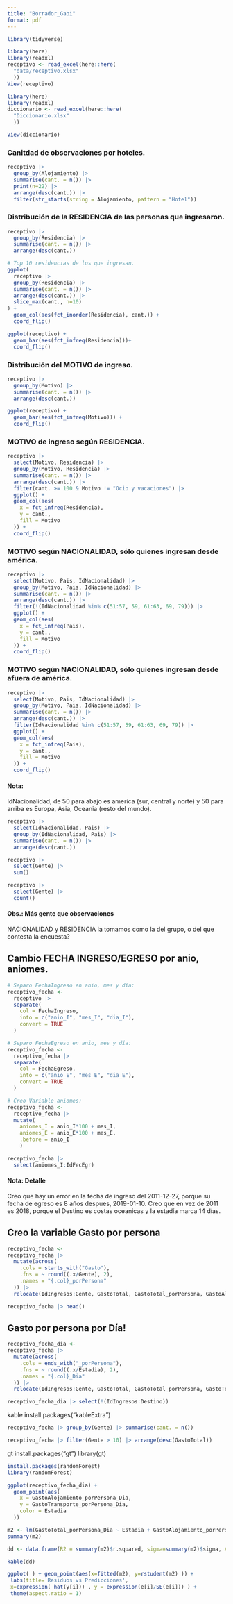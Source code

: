 ```yaml
---
title: "Borrador_Gabi"
format: pdf
---
```



```r
library(tidyverse)
```


```r
library(here)
library(readxl)
receptivo <- read_excel(here::here(
  "data/receptivo.xlsx"
  ))
View(receptivo)
```

```r
library(here)
library(readxl)
diccionario <- read_excel(here::here(
  "Diccionario.xlsx"
  ))

View(diccionario)
```


### Canitdad de observaciones por hoteles.
```r
receptivo |> 
  group_by(Alojamiento) |> 
  summarise(cant. = n()) |> 
  print(n=22) |> 
  arrange(desc(cant.)) |> 
  filter(str_starts(string = Alojamiento, pattern = "Hotel"))
```


### Distribución de la RESIDENCIA de las personas que ingresaron.
```r
receptivo |> 
  group_by(Residencia) |> 
  summarise(cant. = n()) |> 
  arrange(desc(cant.))
```

```r
# Top 10 residencias de los que ingresan.
ggplot(
  receptivo |> 
  group_by(Residencia) |> 
  summarise(cant. = n()) |> 
  arrange(desc(cant.)) |> 
  slice_max(cant., n=10)
) +
  geom_col(aes(fct_inorder(Residencia), cant.)) +
  coord_flip()
```

```r
ggplot(receptivo) +
  geom_bar(aes(fct_infreq(Residencia)))+
  coord_flip()
```



### Distribución del MOTIVO de ingreso.

```r
receptivo |> 
  group_by(Motivo) |> 
  summarise(cant. = n()) |> 
  arrange(desc(cant.))
```
```r
ggplot(receptivo) +
  geom_bar(aes(fct_infreq(Motivo))) +
  coord_flip()
```

### MOTIVO de ingreso según RESIDENCIA.

```r
receptivo |>
  select(Motivo, Residencia) |> 
  group_by(Motivo, Residencia) |> 
  summarise(cant. = n()) |> 
  arrange(desc(cant.)) |> 
  filter(cant. >= 100 & Motivo != "Ocio y vacaciones") |> 
  ggplot() +
  geom_col(aes(
    x = fct_infreq(Residencia),
    y = cant.,
    fill = Motivo
  )) +
  coord_flip()
```

### MOTIVO según NACIONALIDAD, sólo quienes ingresan desde américa.

```r
receptivo |>
  select(Motivo, Pais, IdNacionalidad) |> 
  group_by(Motivo, Pais, IdNacionalidad) |> 
  summarise(cant. = n()) |> 
  arrange(desc(cant.)) |> 
  filter(!(IdNacionalidad %in% c(51:57, 59, 61:63, 69, 79))) |>
  ggplot() +
  geom_col(aes(
    x = fct_infreq(Pais),
    y = cant.,
    fill = Motivo
  )) +
  coord_flip()
```

### MOTIVO según NACIONALIDAD, sólo quienes ingresan desde afuera de américa.

```r
receptivo |>
  select(Motivo, Pais, IdNacionalidad) |> 
  group_by(Motivo, Pais, IdNacionalidad) |> 
  summarise(cant. = n()) |> 
  arrange(desc(cant.)) |> 
  filter(IdNacionalidad %in% c(51:57, 59, 61:63, 69, 79)) |>
  ggplot() +
  geom_col(aes(
    x = fct_infreq(Pais),
    y = cant.,
    fill = Motivo
  )) +
  coord_flip()
```


#### Nota:
IdNacionalidad, de 50 para abajo es america (sur, central y norte) y 50 para arriba es Europa, Asia, Oceania (resto del mundo).

```r
receptivo |> 
  select(IdNacionalidad, Pais) |> 
  group_by(IdNacionalidad, Pais) |> 
  summarise(cant. = n()) |> 
  arrange(desc(cant.))
```

```r
receptivo |> 
  select(Gente) |>
  sum()
```


```r
receptivo |>
  select(Gente) |>
  count()
```
#### Obs.: Más gente que observaciones
NACIONALIDAD y RESIDENCIA la tomamos como la del grupo, o del que contesta la encuesta?


## Cambio FECHA INGRESO/EGRESO por anio, aniomes.

```r
# Separo FechaIngreso en anio, mes y día:
receptivo_fecha <-
  receptivo |> 
  separate(
    col = FechaIngreso,
    into = c("anio_I", "mes_I", "dia_I"),
    convert = TRUE
  )

# Separo FechaEgreso en anio, mes y día:
receptivo_fecha <- 
  receptivo_fecha |> 
  separate(
    col = FechaEgreso,
    into = c("anio_E", "mes_E", "dia_E"),
    convert = TRUE
  )

# Creo Variable aniomes:
receptivo_fecha <- 
  receptivo_fecha |>
  mutate(
    aniomes_I = anio_I*100 + mes_I,
    aniomes_E = anio_E*100 + mes_E,
    .before = anio_I
    )

receptivo_fecha |> 
  select(aniomes_I:IdFecEgr)
```


#### Nota: Detalle
Creo que hay un error en la fecha de ingreso del 2011-12-27, porque su fecha de egreso es 8 años despues, 2019-01-10. Creo que en vez de 2011 es 2018, porque el Destino es costas oceanicas y la estadía marca 14 días.


## Creo la variable Gasto por persona


```r
receptivo_fecha <- 
receptivo_fecha |> 
  mutate(across(
    .cols = starts_with("Gasto"),
    .fns = ~ round((.x/Gente), 2),
    .names = "{.col}_porPersona"
  )) |> 
  relocate(IdIngresos:Gente, GastoTotal, GastoTotal_porPersona, GastoAlojamiento, GastoAlojamiento_porPersona, GastoAlimentacion, GastoAlimentacion_porPersona, GastoTransporte, GastoTransporte_porPersona, GastoCultural, GastoCultural_porPersona, GastoTours, GastoTours_porPersona, GastoCompras, GastoCompras_porPersona, GastoOtros, GastoOtros_porPersona, Coef:CoefTot)
```


```r
receptivo_fecha |> head()
```



## Gasto por persona por Día!

```r
receptivo_fecha_dia <- 
receptivo_fecha |> 
  mutate(across(
    .cols = ends_with("_porPersona"),
    .fns = ~ round((.x/Estadia), 2),
    .names = "{.col}_Dia"
  )) |> 
  relocate(IdIngresos:Gente, GastoTotal, GastoTotal_porPersona, GastoTotal_porPersona_Dia, GastoAlojamiento, GastoAlojamiento_porPersona, GastoAlojamiento_porPersona_Dia, GastoAlimentacion, GastoAlimentacion_porPersona, GastoAlimentacion_porPersona_Dia, GastoTransporte, GastoTransporte_porPersona, GastoTransporte_porPersona_Dia, GastoCultural, GastoCultural_porPersona, GastoCultural_porPersona_Dia, GastoTours, GastoTours_porPersona, GastoTours_porPersona_Dia, GastoCompras, GastoCompras_porPersona, GastoCompras_porPersona_Dia, GastoOtros, GastoOtros_porPersona, GastoOtros_porPersona_Dia, Coef:CoefTot)
```

```r
receptivo_fecha_dia |> select(!(IdIngresos:Destino))
```


kable
install.packages("kableExtra")




```r
receptivo_fecha |> group_by(Gente) |> summarise(cant. = n())
```


```r
receptivo_fecha |> filter(Gente > 10) |> arrange(desc(GastoTotal))
```


gt
install.packages("gt")
library(gt)


```r
install.packages(randomForest)
library(randomForest)
```


```r
ggplot(receptivo_fecha_dia) + 
  geom_point(aes(
    x = GastoAlojamiento_porPersona_Dia,
    y = GastoTransporte_porPersona_Dia,
    color = Estadia
  ))
```



```r
m2 <- lm(GastoTotal_porPersona_Dia ~ Estadia + GastoAlojamiento_porPersona_Dia + GastoTransporte_porPersona_Dia, data= receptivo_fecha_dia)
summary(m2)
```

```r
dd <- data.frame(R2 = summary(m2)$r.squared, sigma=summary(m2)$sigma, AIC=AIC(m2))

kable(dd)
```


```r
ggplot( ) + geom_point(aes(x=fitted(m2), y=rstudent(m2) )) +
 labs(title='Residuos vs Predicciones',
 x=expression( hat(y[i])) , y = expression(e[i]/SE(e[i])) ) +
 theme(aspect.ratio = 1)
```





